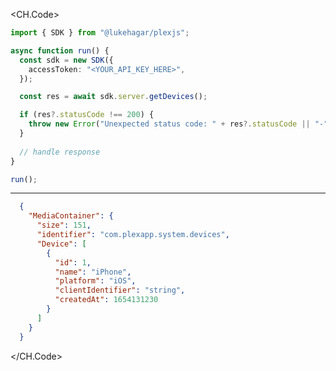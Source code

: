 
<CH.Code>
```typescript GetDevices.ts
import { SDK } from "@lukehagar/plexjs";

async function run() {
  const sdk = new SDK({
    accessToken: "<YOUR_API_KEY_HERE>",
  });

  const res = await sdk.server.getDevices();

  if (res?.statusCode !== 200) {
    throw new Error("Unexpected status code: " + res?.statusCode || "-");
  }
  
  // handle response
}

run();
```
---

```json Example Response
  {
    "MediaContainer": {
      "size": 151,
      "identifier": "com.plexapp.system.devices",
      "Device": [
        {
          "id": 1,
          "name": "iPhone",
          "platform": "iOS",
          "clientIdentifier": "string",
          "createdAt": 1654131230
        }
      ]
    }
  }
```
</CH.Code>

